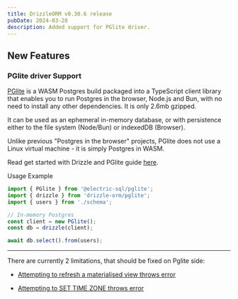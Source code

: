 ```yaml
---
title: DrizzleORM v0.30.6 release
pubDate: 2024-03-28
description: Added support for PGlite driver.
---
```


## New Features

### PGlite driver Support

[PGlite](https://github.com/electric-sql/pglite) is a WASM Postgres build packaged into a TypeScript client library that enables you to run Postgres in the browser, Node.js and Bun, with no need to install any other dependencies. It is only 2.6mb gzipped.

It can be used as an ephemeral in-memory database, or with persistence either to the file system (Node/Bun) or indexedDB (Browser).

Unlike previous "Postgres in the browser" projects, PGlite does not use a Linux virtual machine - it is simply Postgres in WASM.


Read get started with Drizzle and PGlite guide [here](/docs/get-started-postgresql#pglite).

Usage Example
```ts copy {1,6}
import { PGlite } from '@electric-sql/pglite';
import { drizzle } from 'drizzle-orm/pglite';
import { users } from './schema';

// In-memory Postgres
const client = new PGlite();
const db = drizzle(client);

await db.select().from(users);
```
---
There are currently 2 limitations, that should be fixed on Pglite side:

- [Attempting to refresh a materialised view throws error](https://github.com/electric-sql/pglite/issues/63)

- [Attempting to SET TIME ZONE throws error](https://github.com/electric-sql/pglite/issues/62)
